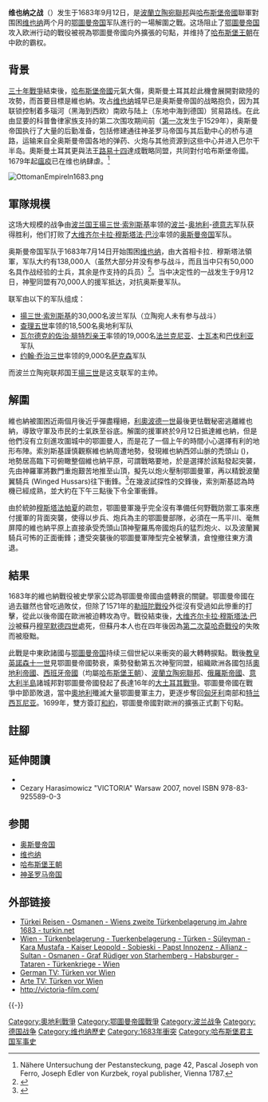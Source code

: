{{noteTA
|G1 = Country
|1 = zh-hans:奥斯曼;zh-hant:鄂圖曼;
}}
{{about|1683年神聖同盟對抗鄂圖曼帝國的圍攻|1529年鄂圖曼军队对维也纳的第一次包围|维也纳之围|1945年苏联红军对维也纳的包围战|維也納攻勢|南北戰爭期間的一場小衝突|維也納之役 (維吉尼亞州)}}
{{Infobox Military Conflict
|conflict=维也纳之战
|partof=[[大土耳其战争|大土耳其战争]]、[[奧斯曼-哈布斯堡戰爭|奧斯曼-哈布斯堡戰爭]]及[[波蘭-鄂圖曼戰爭|波蘭-鄂圖曼戰爭]]
|image=File:Vienna Battle 1683.jpg
|caption=1683年9月12日之维也纳之战
|date=1683年9月12日
|place={{flagcountry|Holy Roman Empire}}[[奥地利大公國|奥地利大公國]][[维也纳|维也纳]] 
|result=神聖同盟胜利
|combatant1='''[[神聖同盟_(1684年)|神聖同盟]]'''：<br/>
{{flagcountry|Polish–Lithuanian Commonwealth}}<br>{{flag|Habsburg Monarchy}}
*{{flagicon|AUT}} [[奧地利大公國|奧地利大公國]]
*{{flag|Habsburg Hungary}}
*{{flag|Electorate of Bavaria}}
*{{flag|Bohemia}}
*{{flag|Franconia}}
*{{flag|Electorate of Saxony}}
*{{flag|Lorraine}}
{{flag|Cossack Hetmanate}}
{{flag|Wallachia}}（秘密支援）
|combatant2='''{{flag|Ottoman Empire}}'''
*{{flagicon image|COA Crimean Khanate.svg}} [[克里米亞汗國|克里米亞汗國]]
*{{flag|Moldavia}}
*{{flag|Wallachia}}
*{{flag|Transylvania|1615}}
*{{flagicon image|Ottoman Vienna standard.svg|border=no}} [[上匈牙利公國|上匈牙利公國]]
|commander1={{flagicon|Poland–Lithuania}} '''[[揚·索別斯基|揚·索別斯基]]'''<br>{{flagicon|Poland–Lithuania}} [[Stanisław_Jan_Jabłonowski|Stanisław Jan Jabłonowski]]<br>{{flagicon|Poland–Lithuania}} [[Mikołaj_Hieronim_Sieniawski|Mikołaj Hieronim Sieniawski]]<br>{{flagicon|Poland–Lithuania}} [[Marcin_Kazimierz_Kątski|Marcin Kazimierz Kątski]]<br>{{flagicon|Holy Roman Empire}} '''[[利奥波德一世_(神圣罗马帝国)|利奥波德一世]]'''<br>{{flagicon|Holy Roman Empire}} [[欧根亲王|欧根亲王]]<br>{{flagicon|Holy Roman Empire}} [[Ernst_Rüdiger_von_Starhemberg|Ernst Rüdiger von Starhemberg]]<br>{{flagicon|Holy Roman Empire}} [[Georg_Rimpler|Georg Rimpler]]{{KIA}}<br>{{flagicon|Holy Roman Empire}}{{flagicon|Lorraine}} [[查理五世_(洛林)|洛林的查理五世]]<br>{{flagicon|Holy Roman Empire}}{{flagicon|Electorate of Saxony}} [[约翰·格奥尔格三世|约翰·格奥尔格三世]]<br>{{flagicon|Holy Roman Empire}} [[Georg_Friedrich_of_Waldeck|Georg Friedrich of Waldeck]]<br>{{flagicon|Holy Roman Empire}}{{flagicon|Electorate of Saxony}} [[尤里烏斯·法蘭茲_(薩克森-勞恩堡)|尤里烏斯·法蘭茲]]<br>{{flagicon|Holy Roman Empire}}{{flagicon|Electorate of Bavaria}} [[馬克斯米連·埃曼努爾二世|馬克斯米連·埃曼努爾二世]]<br>{{flagicon|Holy Roman Empire}} [[Livio_Odescalchi|Livio Odescalchi]]<br>{{flagicon|Holy Roman Empire}} [[Antonio_Caraffa|Antonio Caraffa]]<br>{{flagicon|Wallachia}} [[Șerban_Cantacuzino|Șerban Cantacuzino]]
|commander2={{flagicon|Ottoman Empire}} '''[[大維齊爾|大維齊爾]][[卡拉·穆斯塔法帕夏|卡拉·穆斯塔法帕夏]]'''{{Executed}}<br>{{flagicon|Ottoman Empire}} Kara Mehmed of Diyarbakir<br>{{flagicon|Ottoman Empire}} Ibrahim of Buda<br>{{flagicon|Ottoman Empire}} Abaza Sari Hüseyin<br>{{flagicon|Ottoman Empire}} Pasha of Karahisar<br>{{flagicon image|COA Crimean Khanate.svg}} [[穆拉德·格萊|穆拉德·格萊]]<br>{{flagicon|Moldavia}} [[George_Ducas|George Ducas]]{{POW}}<br>{{flagicon|Transylvania|1615}} [[Michael_I_Apafi|Michael I Apafi]]<br>{{flagicon|Wallachia}} [[Șerban_Cantacuzino|Șerban Cantacuzino]]
|strength1='''維也納守軍'''：
*11,000正規軍<ref name="Podhorodecki, Leszek 2001, p. 83">{{Citation |last=Podhorodecki |first=Leszek |title=Wiedeń 1683 |publisher=Bellona |year=2001 |page=83}}</ref>
*5,000志願民兵<ref name="Podhorodecki, Leszek 2001, p. 83" />
*312門火炮（僅141門可運作）<ref name="Podhorodecki, Leszek 2001, p. 83" />
（1683年9月10日)
----
'''援軍'''：<br>{{flagicon|Holy Roman Empire}}<ref name="Podhorodecki, Leszek 2001, p. 106">{{Citation |last=Podhorodecki |first=Leszek |title=Wiedeń 1683 |publisher=Bellona |year=2001 |page=106}}</ref>
*47,000人
*2,000名帝國騎士
*112門火炮
{{flagicon|Poland–Lithuania}}<ref name="Podhorodecki, Leszek 2001, p. 105">{{Citation |last=Podhorodecki |first=Leszek |title=Wiedeń 1683 |publisher=Bellona |year=2001 |page=105}}</ref>
*27,000人
*28門火炮
----
'''合共'''：約'''90,000人'''<ref name="Podhorodecki, Leszek 2001, pp. 83, 106">{{Citation |last=Podhorodecki |first=Leszek |title=Wiedeń 1683 |publisher=Bellona |year=2001 |pages=83, 106}}</ref>
|strength2='''150,000<ref name="Forst de Battaglia, Otto 1983">{{Citation |last=Forst de Battaglia |first=Otto |title=Jan Sobieski, Mit Habsburg gegen die Türken |publisher=Styria Vlg. Graz |year=1982 |page=215 of 1983 Polish translated edition}}</ref>-170,000人<ref name="Wimmer, Jan 1983">{{Citation |last=Wimmer |first=Jan |title=Wiedeń 1683 |publisher=MON|year=1983 |page=306}}</ref>'''<br>約150門火炮<ref name="masters2009"/>
|casualties1=野戰傷亡：<br>{{flagicon|Holy Roman Empire}} 3,500人<ref name=Tucker/>{{rp|661}}<br>{{flagicon|Poland–Lithuania}} 1,300人<ref name="Podhorodecki, Leszek 2001, pp. 140–141">{{Citation |last=Podhorodecki |first=Leszek |title=Wiedeń 1683 |publisher=Bellona |year=2001 |pages=140–41}}</ref>
----
圍城傷亡：{{flagicon|Holy Roman Empire}} 12,000人<ref name="masters2009"/>
|casualties2=野戰傷亡：8,000–15,000人<ref name="Tucker" />{{rp|661}}<br>攻城傷亡：20,000<ref name="Tucker" />{{rp|661}}<br>被俘：5,000–10,000人<ref name=Tucker/>{{rp|661}}
}}
{{Campaignbox 大土耳其戰爭}}
{{Campaignbox Ottoman-Hungarian War}}

'''维也纳之战'''（{{lang-en|Battle of Vienna}}）发生于1683年9月12日，是[[波蘭立陶宛聯邦|波蘭立陶宛聯邦]]與[[哈布斯堡帝國|哈布斯堡帝國]]聯軍對围困[[维也纳|维也纳]]两个月的[[鄂圖曼帝国|鄂圖曼帝国]]军队進行的一場解圍之戰。这场阻止了[[鄂圖曼帝国|鄂圖曼帝国]]攻入欧洲行动的戰役被視為鄂圖曼帝國向外擴張的句點，并维持了[[哈布斯堡王朝|哈布斯堡王朝]]在中欧的霸权。

==背景==
[[三十年戰爭|三十年戰爭]]結束後，[[哈布斯堡君主國|哈布斯堡帝國]]元氣大傷，奧斯曼土耳其趁此機會展開對歐陸的攻勢，而首要目標是維也納。攻占[[维也纳|维也纳]]城早已是奥斯曼帝国的战略抱负，因为其联锁控制着多瑙河（黑海到西欧）南欧与陆上（东地中海到德国）贸易路线。在此由显要的科普鲁律家族支持的第二次围攻期间前（[[维也纳之围|第一次]]发生于1529年），奥斯曼帝国执行了大量的后勤准备，包括修建通往神圣罗马帝国与其后勤中心的桥与道路，运输来自全奥斯曼帝国各地的弹药、火炮与其他资源到这些中心并进入巴尔干半岛。奧斯曼土耳其更與法王[[路易十四|路易十四]]達成戰略同盟，共同對付哈布斯堡帝國。1679年起[[维也纳大瘟疫|瘟疫]]已在维也纳肆虐。<ref>Nähere Untersuchung der Pestansteckung, page 42, Pascal Joseph von Ferro, Joseph Edler von Kurzbek, royal publisher, Vienna 1787.</ref>
 [[File:OttomanEmpireIn1683.png|left]]

== 軍隊規模 ==

这场大规模的战争由[[波兰君主列表|波兰国王]][[揚三世·索別斯基|揚三世·索別斯基]]率领的[[波兰立陶宛联邦|波兰]]-[[神圣罗马帝国|奥地利]]-[[德意志|德意志]]军队获得胜利，他们打败了[[大维齐尔|大维齐尔]][[卡拉·穆斯塔法·帕夏|卡拉·穆斯塔法·巴沙]]率领的[[奥斯曼帝国|奥斯曼帝国]]军队。 

奥斯曼帝国军队于1683年7月14日开始围困[[维也纳|维也纳]]，由大首相卡拉．穆斯塔法領軍，军队大约有138,000人（虽然大部分并没有参与战斗，而且当中只有50,000名具作战经验的士兵，其余是作支持的兵员）<ref>{{cite web | url = http://www.wien-vienna.at/geschichte.php?ID=60 | title = Türkenbelagerung - Die Heere | publisher = Wien-Vienna | language = de | accessdate = 2006-08-28 | archive-date = 2006-01-11 | archive-url = https://web.archive.org/web/20060111104432/http://www.wien-vienna.at/geschichte.php?ID=60 | dead-url = no }}</ref>。当中决定性的一战发生于9月12日，神聖同盟有70,000人的援军抵达，对抗奥斯曼军队。

联军由以下的军队组成：
* [[揚三世·索別斯基|揚三世·索別斯基]]的30,000名波兰军队（立陶宛人未有参与战斗）
* [[洛林公爵查理五世_(洛林公爵)|查理五世]]率领的18,500名奥地利军队 
* [[瓦尔德克的佐治·腓特烈亲王|瓦尔德克的佐治·腓特烈亲王]]率领的19,000名[[法兰克尼亚|法兰克尼亚]]、[[士瓦本|士瓦本]]和[[巴伐利亚|巴伐利亚]]军队
* [[约翰·乔治三世|约翰·乔治三世]]率领的9,000名[[萨克森|萨克森]]军队
而波兰立陶宛联邦国王[[揚三世·索別斯基|揚三世]]是这支联军的主帅。

==解圍==
維也納被圍困近兩個月後近乎彈盡糧絕，[[利奧波德一世_(神聖羅馬帝國)|利奧波德一世]]最後更怯戰秘密逃離維也納，導致守軍及市民的士氣跌至谷底。解圍的援軍終於9月12日抵達維也納，但是他們沒有立刻進攻圍城中的鄂圖曼人，而是花了一個上午的時間小心選擇有利的地形布陣。索別斯基謹慎觀察維也納周遭地勢，發現維也納西郊山脈的禿頭山 ({{lang-de|Kahlenberg}})，地勢居高臨下可俯瞰整個維也納平原，可謂戰略要地，於是選擇於該點發起突襲，先由神羅軍將數門重炮艱苦地推至山頂，擬先以炮火壓制鄂圖曼軍，再以精銳波蘭翼騎兵 (Winged Hussars)往下衝鋒。<ref>{{cite book |author1=杜子信 |title=奧地利史—藍色多瑙河國度的興衰與重生 |date=2020 |location=臺北 |isbn=978-957-14-6771-9 |pages=98-100}}</ref>在幾波試探性的交鋒後，索別斯基認為時機已經成熟，並大約在下午三點後下令全軍衝鋒。

由於統帥[[卡拉·穆斯塔法·帕夏|穆斯塔法帕夏]]的疏忽，鄂圖曼軍幾乎完全沒有準備任何野戰防禦工事來應付援軍的背面突襲，使得以步兵、炮兵為主的鄂圖曼部隊，必須在一馬平川、毫無屏障的維也納平原上直接承受禿頭山頂神聖羅馬帝國炮兵的猛烈炮火、以及波蘭翼騎兵可怖的正面衝鋒；遭受突襲後的鄂圖曼軍陣型完全被擊潰，倉惶撤往東方潰退。

==結果==
1683年的維也納戰役被史學家公認為鄂圖曼帝國由盛轉衰的關鍵。鄂圖曼帝國在過去雖然也曾吃過敗仗，但除了1571年的[[勒班陀戰役|勒班陀戰役]]外從沒有受過如此慘重的打擊，從此以後帝國在歐洲被迫轉攻為守。戰役結束後，[[大维齐尔|大维齐尔]][[卡拉·穆斯塔法·帕夏|卡拉·穆斯塔法·巴沙]]被蘇丹[[穆罕默德四世_(鄂圖曼帝国)|穆罕默德四世]]處死，但蘇丹本人也在四年後因為[[第二次莫哈奇戰役|第二次莫哈奇戰役]]的失敗而被廢黜。

此戰是中東欧諸國与[[鄂圖曼帝国|鄂圖曼帝国]]持续三個世紀以来衝突的最大轉轉捩點。戰後[[教皇|教皇]][[英諾森十一世|英諾森十一世]]見鄂圖曼帝國勢衰，乘勢發動第五次神聖同盟，組織歐洲各國包括[[奧地利帝國|奧地利帝國]]、[[西班牙帝國|西班牙帝國]]（均屬[[哈布斯堡王朝|哈布斯堡王朝]]）、[[波蘭立陶宛聯邦|波蘭立陶宛聯邦]]、[[俄羅斯帝國|俄羅斯帝國]]、[[意大利半島|意大利半島]]諸城邦對鄂圖曼帝國發起了長達16年的[[大土耳其戰爭|大土耳其戰爭]]。鄂圖曼帝國在戰爭中節節敗退，當中[[奥地利哈布斯堡王朝|奧地利]]殲滅大量鄂圖曼軍主力，更逐步奪回[[匈牙利王國|匈牙利]]南部和[[特兰西瓦尼亚|特兰西瓦尼亚]]。1699年，雙方簽訂[[卡尔洛夫奇条约|和約]]，鄂圖曼帝國對歐洲的擴張正式劃下句點。

==註腳==
{{reflist}}

==延伸閱讀==
{{refbegin}}
*{{cite book | author=Bruce, George | title=Harbottle's Dictionary of Battles | url=https://archive.org/details/harbottlesdictio00harb | publisher=Van Nostrand Reinhold | year=1981 | editor= | id=}}
* Cezary Harasimowicz "VICTORIA" Warsaw 2007, novel ISBN 978-83-925589-0-3
{{refend}}

==参閱==
*[[奥斯曼帝国|奥斯曼帝国]]
* [[维也纳|维也纳]]
* [[哈布斯堡王朝|哈布斯堡王朝]]
* [[神圣罗马帝国|神圣罗马帝国]]

== 外部链接 ==
{{commonscat|Battle of Vienna}}
* [https://web.archive.org/web/20080216175700/http://www.turkin.net/kunst/osmanen_belagerung2.htm Türkei Reisen - Osmanen - Wiens zweite Türkenbelagerung im Jahre 1683 - turkin.net] {{de icon}}
* [https://web.archive.org/web/20080127042555/http://www.wien-vienna.at/tuerkenkriege.htm Wien - Türkenbelagerung - Tuerkenbelagerung - Türken - Süleyman - Kara Mustafa - Kaiser Leopold - Sobieski - Papst Innozenz - Allianz - Sultan - Osmanen - Graf Rüdiger von Starhemberg - Habsburger - Tataren - Türkenkriege - Wien] {{de icon}}
* [https://web.archive.org/web/20080216025901/http://www.zdf.de/ZDFde/inhalt/27/0,1872,2392507,00.html German TV: Türken vor Wien]{{de icon}}
* [https://archive.is/20121208202846/http://www.arte-tv.com/de/wissen-entdeckung/abenteuer-arte/Diese_20Woche/1683_20-_20Die_20T_C3_BCrken_20vor_20Wien/912238.html Arte TV: Türken vor Wien]{{de icon}}
* http://victoria-film.com/ {{Wayback|url=http://victoria-film.com/ |date=20080224143457 }}
{{-}}
{{鄂圖曼帝國主要圍城戰}}
{{波兰参与的战争与冲突}}

[[Category:奧地利戰爭|Category:奧地利戰爭]]
[[Category:鄂圖曼帝國戰爭|Category:鄂圖曼帝國戰爭]]
[[Category:波兰战争|Category:波兰战争]]
[[Category:德国战争|Category:德国战争]]
[[Category:维也纳歷史|Category:维也纳歷史]]
[[Category:1683年衝突|Category:1683年衝突]]
[[Category:哈布斯堡君主国军事史|Category:哈布斯堡君主国军事史]]